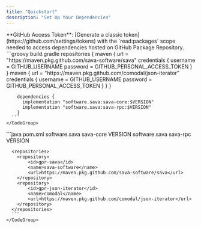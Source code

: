```yaml
---
title: "Quickstart"
description: "Set Up Your Dependencies"
---
```


<Info>
  **GitHub Access Token**: [Generate a classic token](https://github.com/settings/tokens) with the `read:packages` scope needed to access
  dependencies hosted on GitHub Package Repository.
</Info>

<Tabs>
  <Tab title="Gradle">
    <CodeGroup>
      ```groovy build.gradle
        repositories {
          maven {
            url = "https://maven.pkg.github.com/sava-software/sava"
            credentials {
              username = GITHUB_USERNAME
              password = GITHUB_PERSONAL_ACCESS_TOKEN
            }
          }
          maven {
            url = "https://maven.pkg.github.com/comodal/json-iterator"
            credentials {
              username = GITHUB_USERNAME
              password = GITHUB_PERSONAL_ACCESS_TOKEN
            }
          }
        }
        
        dependencies {
          implementation "software.sava:sava-core:$VERSION"
          implementation "software.sava:sava-rpc:$VERSION"
        }
      ```
    </CodeGroup>
  </Tab>

  <Tab title="Maven">
    <CodeGroup>
      ```java pom.xml
      <dependencies>
          <dependency>
              <groupId>software.sava</groupId>
              <artifactId>sava-core</artifactId>
              <version>VERSION</version>
          </dependency>
          <dependency>
              <groupId>software.sava</groupId>
              <artifactId>sava-rpc</artifactId>
              <version>VERSION</version>
          </dependency>
      </dependencies>

      <repositories>
        <repository>
            <id>gpr-sava</id>
            <name>sava-software</name>
            <url>https://maven.pkg.github.com/sava-software/sava</url>
        </repository>
        <repository>
            <id>gpr-json-iterator</id>
            <name>comodal</name>
            <url>https://maven.pkg.github.com/comodal/json-iterator</url>
        </repository>
      </repositories>
      ```
    </CodeGroup>
  </Tab>
</Tabs>